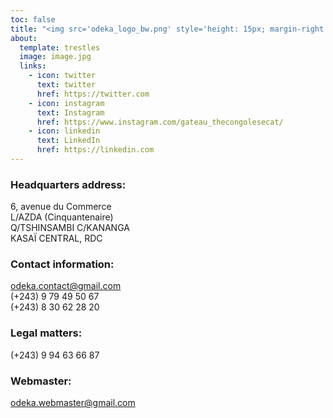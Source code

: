 ```yaml
---
toc: false
title: "<img src='odeka_logo_bw.png' style='height: 15px; margin-right: 12px;'>Contacts<img src='odeka_logo_bw.png' style='height: 15px; margin-left: 12px;'>"
about:
  template: trestles
  image: image.jpg
  links:
    - icon: twitter
      text: twitter
      href: https://twitter.com
    - icon: instagram
      text: Instagram
      href: https://www.instagram.com/gateau_thecongolesecat/
    - icon: linkedin
      text: LinkedIn
      href: https://linkedin.com
---
```


### Headquarters address:

6, avenue du Commerce<br>
L/AZDA (Cinquantenaire)<br>
Q/TSHINSAMBI C/KANANGA<br>
KASAÏ CENTRAL, RDC

### Contact information:
[odeka.contact@gmail.com](mailto:odeka.contact@gmail.com)<br>
(+243) 9 79 49 50 67<br>
(+243) 8 30 62 28 20

### Legal matters:
(+243) 9 94 63 66 87

### Webmaster:
[odeka.webmaster@gmail.com](mailto:odeka.webmaster@gmail.com)<br>